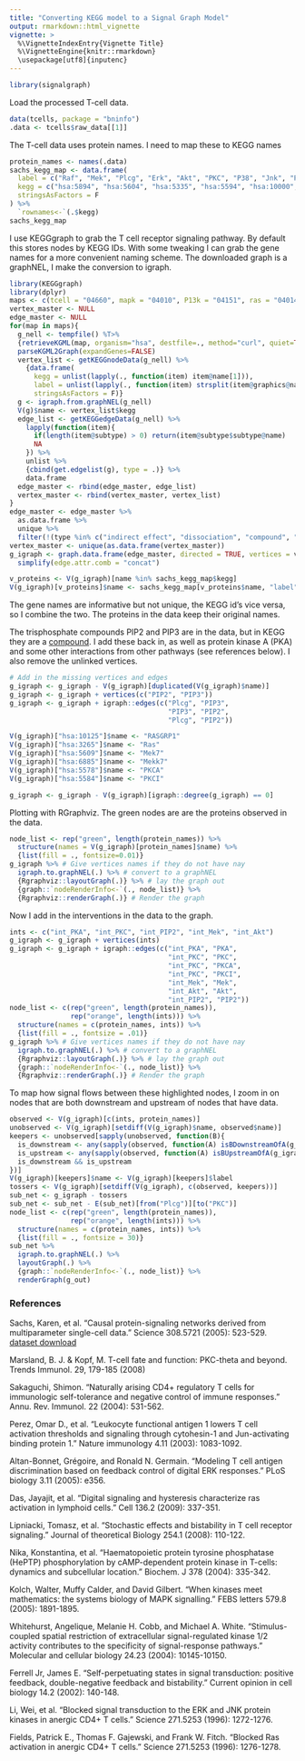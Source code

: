 ```yaml
---
title: "Converting KEGG model to a Signal Graph Model"
output: rmarkdown::html_vignette
vignette: >
  %\VignetteIndexEntry{Vignette Title}
  %\VignetteEngine{knitr::rmarkdown}
  \usepackage[utf8]{inputenc}
---
```


```r
library(signalgraph)
```

Load the processed T-cell data.

```r
data(tcells, package = "bninfo")
.data <- tcells$raw_data[[1]]
```

The T-cell data uses protein names.  I need to map these to KEGG names

```r
protein_names <- names(.data)
sachs_kegg_map <- data.frame(
  label = c("Raf", "Mek", "Plcg", "Erk", "Akt", "PKC", "P38", "Jnk", "PKA"),
  kegg = c("hsa:5894", "hsa:5604", "hsa:5335", "hsa:5594", "hsa:10000", "hsa:5588", "hsa:1432", "hsa:5601", "hsa:5566"),
  stringsAsFactors = F
) %>%
  `rownames<-`(.$kegg)
sachs_kegg_map
```

I use KEGGgraph to grab the T cell receptor signaling pathway.  By default this stores nodes by KEGG IDs.  With some tweaking I can grab the gene names for a more convenient naming scheme.  The downloaded graph is a graphNEL, I make the conversion to igraph.


```r
library(KEGGgraph)
library(dplyr)
maps <- c(tcell = "04660", mapk = "04010", P13k = "04151", ras = "04014", rap1 = "04015")
vertex_master <- NULL
edge_master <- NULL
for(map in maps){
  g_nell <- tempfile() %T>%
  {retrieveKGML(map, organism="hsa", destfile=., method="curl", quiet=TRUE)} %>%
  parseKGML2Graph(expandGenes=FALSE) 
  vertex_list <- getKEGGnodeData(g_nell) %>%
    {data.frame(
      kegg = unlist(lapply(., function(item) item@name[1])),
      label = unlist(lapply(., function(item) strsplit(item@graphics@name, ",")[[1]][1])),
      stringsAsFactors = F)}
  g <- igraph.from.graphNEL(g_nell) 
  V(g)$name <- vertex_list$kegg 
  edge_list <- getKEGGedgeData(g_nell) %>%
    lapply(function(item){
      if(length(item@subtype) > 0) return(item@subtype$subtype@name)
      NA
    }) %>%
    unlist %>%
    {cbind(get.edgelist(g), type = .)} %>%
    data.frame
  edge_master <- rbind(edge_master, edge_list)
  vertex_master <- rbind(vertex_master, vertex_list)
}
edge_master <- edge_master %>%
  as.data.frame %>%
  unique %>%
  filter(!(type %in% c("indirect effect", "dissociation", "compound", "dephosphorylation", "binding/association")))  
vertex_master <- unique(as.data.frame(vertex_master))
g_igraph <- graph.data.frame(edge_master, directed = TRUE, vertices = vertex_master) %>%
  simplify(edge.attr.comb = "concat")
```

```r
v_proteins <- V(g_igraph)[name %in% sachs_kegg_map$kegg] 
V(g_igraph)[v_proteins]$name <- sachs_kegg_map[v_proteins$name, "label"]
```
The gene names are informative but not unique, the KEGG id's vice versa, so I combine the two.  The proteins in the data keep their original names.

The trisphosphate compounds PIP2 and PIP3 are in the data, but in KEGG they are a [compound](http://www.kegg.jp/dbget-bin/www_bget?C01245).  I add these back in, as well as protein kinase A (PKA) and some other interactions from other pathways (see references below).  I also remove the unlinked vertices.

```r
# Add in the missing vertices and edges
g_igraph <- g_igraph - V(g_igraph)[duplicated(V(g_igraph)$name)]
g_igraph <- g_igraph + vertices(c("PIP2", "PIP3")) 
g_igraph <- g_igraph + igraph::edges(c("Plcg", "PIP3", 
                                       "PIP3", "PIP2", 
                                       "Plcg", "PIP2")) 

V(g_igraph)["hsa:10125"]$name <- "RASGRP1"
V(g_igraph)["hsa:3265"]$name <- "Ras"
V(g_igraph)["hsa:5609"]$name <- "Mek7"
V(g_igraph)["hsa:6885"]$name <- "Mekk7"
V(g_igraph)["hsa:5578"]$name <- "PKCA"
V(g_igraph)["hsa:5584"]$name <- "PKCI"

g_igraph <- g_igraph - V(g_igraph)[igraph::degree(g_igraph) == 0]
```

Plotting with RGraphviz.  The green nodes are are the proteins observed in the data.

```r
node_list <- rep("green", length(protein_names)) %>% 
  structure(names = V(g_igraph)[protein_names]$name) %>%
  {list(fill = ., fontsize=0.01)} 
g_igraph %>% # Give vertices names if they do not have nay 
  igraph.to.graphNEL(.) %>% # convert to a graphNEL
  {Rgraphviz::layoutGraph(.)} %>% # lay the graph out
  {graph::`nodeRenderInfo<-`(., node_list)} %>%
  {Rgraphviz::renderGraph(.)} # Render the graph
```

Now I add in the interventions in the data to the graph.

```r
ints <- c("int_PKA", "int_PKC", "int_PIP2", "int_Mek", "int_Akt")
g_igraph <- g_igraph + vertices(ints)
g_igraph <- g_igraph + igraph::edges(c("int_PKA", "PKA",
                                       "int_PKC", "PKC",
                                       "int_PKC", "PKCA",
                                       "int_PKC", "PKCI",
                                       "int_Mek", "Mek",
                                       "int_Akt", "Akt",
                                       "int_PIP2", "PIP2"))
node_list <- c(rep("green", length(protein_names)),
               rep("orange", length(ints))) %>% 
  structure(names = c(protein_names, ints)) %>%
  {list(fill = ., fontsize = .01)} 
g_igraph %>% # Give vertices names if they do not have nay 
  igraph.to.graphNEL(.) %>% # convert to a graphNEL
  {Rgraphviz::layoutGraph(.)} %>% # lay the graph out
  {graph::`nodeRenderInfo<-`(., node_list)} %>%
  {Rgraphviz::renderGraph(.)} # Render the graph
```

To map how signal flows between these highlighted nodes, I zoom in on nodes that are both downstream and upstream of nodes that have data.

```r
observed <- V(g_igraph)[c(ints, protein_names)]
unobserved <- V(g_igraph)[setdiff(V(g_igraph)$name, observed$name)]
keepers <- unobserved[sapply(unobserved, function(B){
  is_downstream <- any(sapply(observed, function(A) isBDownstreamOfA(g_igraph, A, B)))
  is_upstream <- any(sapply(observed, function(A) isBUpstreamOfA(g_igraph, A, B)))
  is_downstream && is_upstream
})]
V(g_igraph)[keepers]$name <- V(g_igraph)[keepers]$label
tossers <- V(g_igraph)[setdiff(V(g_igraph), c(observed, keepers))]
sub_net <- g_igraph - tossers
sub_net <- sub_net - E(sub_net)[from("Plcg")][to("PKC")]
node_list <- c(rep("green", length(protein_names)),
               rep("orange", length(ints))) %>% 
  structure(names = c(protein_names, ints)) %>%
  {list(fill = ., fontsize = 30)} 
sub_net %>%
  igraph.to.graphNEL(.) %>%
  layoutGraph(.) %>%
  {graph::`nodeRenderInfo<-`(., node_list)} %>%
  renderGraph(g_out)
```



### References
Sachs, Karen, et al. "Causal protein-signaling networks derived from multiparameter single-cell data." Science 308.5721 (2005): 523-529. [dataset download](http://www.sciencemag.org/content/suppl/2005/04/21/308.5721.523.DC1/Sachs.SOM.Datasets.zip)

Marsland, B. J. & Kopf, M. T-cell fate and function: PKC-theta and beyond. Trends Immunol. 29, 179-185 (2008)

Sakaguchi, Shimon. "Naturally arising CD4+ regulatory T cells for immunologic self-tolerance and negative control of immune responses." Annu. Rev. Immunol. 22 (2004): 531-562.

Perez, Omar D., et al. "Leukocyte functional antigen 1 lowers T cell activation thresholds and signaling through cytohesin-1 and Jun-activating binding protein 1." Nature immunology 4.11 (2003): 1083-1092.

Altan-Bonnet, Grégoire, and Ronald N. Germain. "Modeling T cell antigen discrimination based on feedback control of digital ERK responses." PLoS biology 3.11 (2005): e356.

Das, Jayajit, et al. "Digital signaling and hysteresis characterize ras activation in lymphoid cells." Cell 136.2 (2009): 337-351.

Lipniacki, Tomasz, et al. "Stochastic effects and bistability in T cell receptor signaling." Journal of theoretical Biology 254.1 (2008): 110-122.

Nika, Konstantina, et al. "Haematopoietic protein tyrosine phosphatase (HePTP) phosphorylation by cAMP-dependent protein kinase in T-cells: dynamics and subcellular location." Biochem. J 378 (2004): 335-342.

Kolch, Walter, Muffy Calder, and David Gilbert. "When kinases meet mathematics: the systems biology of MAPK signalling." FEBS letters 579.8 (2005): 1891-1895.

Whitehurst, Angelique, Melanie H. Cobb, and Michael A. White. "Stimulus-coupled spatial restriction of extracellular signal-regulated kinase 1/2 activity contributes to the specificity of signal-response pathways." Molecular and cellular biology 24.23 (2004): 10145-10150.

Ferrell Jr, James E. "Self-perpetuating states in signal transduction: positive feedback, double-negative feedback and bistability." Current opinion in cell biology 14.2 (2002): 140-148.

Li, Wei, et al. "Blocked signal transduction to the ERK and JNK protein kinases in anergic CD4+ T cells." Science 271.5253 (1996): 1272-1276.

Fields, Patrick E., Thomas F. Gajewski, and Frank W. Fitch. "Blocked Ras activation in anergic CD4+ T cells." Science 271.5253 (1996): 1276-1278.